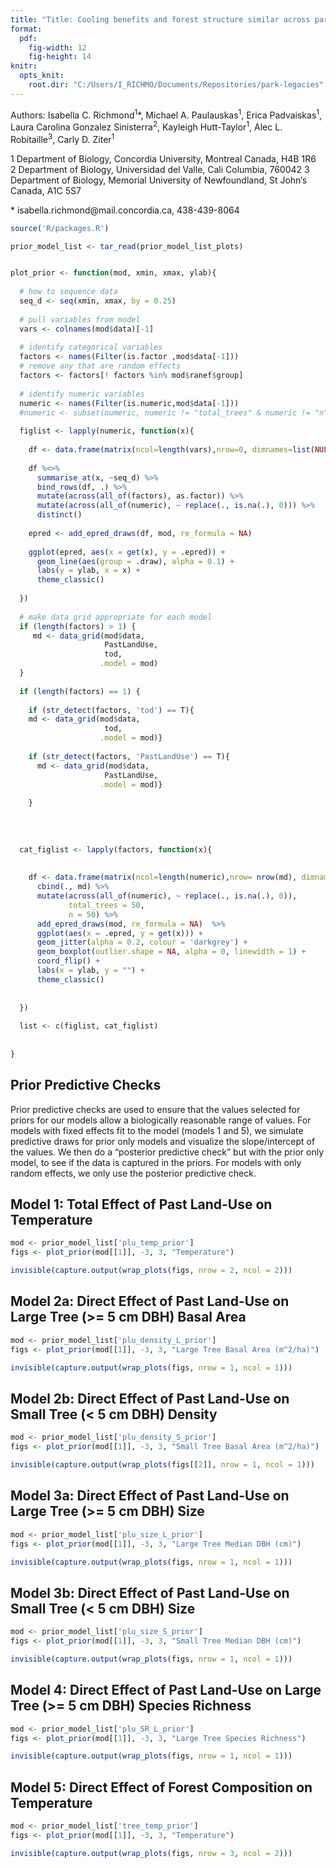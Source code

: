 ```yaml
---
title: "Title: Cooling benefits and forest structure similar across parks with varied land use histories"
format:
  pdf:
    fig-width: 12
    fig-height: 14
knitr:
  opts_knit:
    root.dir: "C:/Users/I_RICHMO/Documents/Repositories/park-legacies"
---
```


Authors: Isabella C. Richmond^1^\*, Michael A. Paulauskas^1^, Erica Padvaiskas^1^, Laura Carolina Gonzalez Sinisterra^2^, Kayleigh Hutt-Taylor^1^, Alec L. Robitaille^3^, Carly D. Ziter^1^

1 Department of Biology, Concordia University, Montreal Canada, H4B 1R6\
2 Department of Biology, Universidad del Valle, Cali Columbia, 760042 3 Department of Biology, Memorial University of Newfoundland, St John's Canada, A1C 5S7

\* isabella.richmond\@mail.concordia.ca, 438-439-8064

```r
source('R/packages.R')

prior_model_list <- tar_read(prior_model_list_plots)


plot_prior <- function(mod, xmin, xmax, ylab){
  
  # how to sequence data
  seq_d <- seq(xmin, xmax, by = 0.25)
  
  # pull variables from model 
  vars <- colnames(mod$data)[-1]
  
  # identify categorical variables 
  factors <- names(Filter(is.factor ,mod$data[-1]))
  # remove any that are random effects 
  factors <- factors[! factors %in% mod$ranef$group]
  
  # identify numeric variables 
  numeric <- names(Filter(is.numeric,mod$data[-1]))
  #numeric <- subset(numeric, numeric != "total_trees" & numeric != "n")
  
  figlist <- lapply(numeric, function(x){
    
    df <- data.frame(matrix(ncol=length(vars),nrow=0, dimnames=list(NULL, vars)))
    
    df %<>%
      summarise_at(x, ~seq_d) %>% 
      bind_rows(df, .) %>% 
      mutate(across(all_of(factors), as.factor)) %>% 
      mutate(across(all_of(numeric), ~ replace(., is.na(.), 0))) %>%
      distinct() 
    
    epred <- add_epred_draws(df, mod, re_formula = NA)
    
    ggplot(epred, aes(x = get(x), y = .epred)) +
      geom_line(aes(group = .draw), alpha = 0.1) +
      labs(y = ylab, x = x) +
      theme_classic()
    
  })
  
  # make data grid appropriate for each model
  if (length(factors) > 1) {
     md <- data_grid(mod$data, 
                     PastLandUse,
                     tod,
                    .model = mod)
  } 
  
  if (length(factors) == 1) {
    
    if (str_detect(factors, 'tod') == T){
    md <- data_grid(mod$data,
                     tod,
                    .model = mod)}
    
    if (str_detect(factors, 'PastLandUse') == T){
      md <- data_grid(mod$data,
                     PastLandUse,
                    .model = mod)}
    
    }
  
  
  
  
  cat_figlist <- lapply(factors, function(x){
    
    
    df <- data.frame(matrix(ncol=length(numeric),nrow= nrow(md), dimnames=list(NULL, numeric))) %>% 
      cbind(., md) %>% 
      mutate(across(all_of(numeric), ~ replace(., is.na(.), 0)),
             total_trees = 50,
             n = 50) %>% 
      add_epred_draws(mod, re_formula = NA)  %>% 
      ggplot(aes(x = .epred, y = get(x))) +
      geom_jitter(alpha = 0.2, colour = 'darkgrey') +
      geom_boxplot(outlier.shape = NA, alpha = 0, linewidth = 1) +
      coord_flip() + 
      labs(x = ylab, y = "") + 
      theme_classic()
    
  
  })
  
  list <- c(figlist, cat_figlist)
  
  
}
```

## Prior Predictive Checks

Prior predictive checks are used to ensure that the values selected for priors for our models allow a biologically reasonable range of values. For models with fixed effects fit to the model (models 1 and 5), we simulate predictive draws for prior only models and visualize the slope/intercept of the values. We then do a "posterior predictive check" but with the prior only model, to see if the data is captured in the priors. For models with only random effects, we only use the posterior predictive check.

## Model 1: Total Effect of Past Land-Use on Temperature

```r
mod <- prior_model_list['plu_temp_prior']
figs <- plot_prior(mod[[1]], -3, 3, "Temperature")

invisible(capture.output(wrap_plots(figs, nrow = 2, ncol = 2)))
```

## Model 2a: Direct Effect of Past Land-Use on Large Tree (\>= 5 cm DBH) Basal Area

```r
mod <- prior_model_list['plu_density_L_prior']
figs <- plot_prior(mod[[1]], -3, 3, "Large Tree Basal Area (m^2/ha)")

invisible(capture.output(wrap_plots(figs, nrow = 1, ncol = 1)))
```

## Model 2b: Direct Effect of Past Land-Use on Small Tree (\< 5 cm DBH) Density

```r
mod <- prior_model_list['plu_density_S_prior']
figs <- plot_prior(mod[[1]], -3, 3, "Small Tree Basal Area (m^2/ha)")

invisible(capture.output(wrap_plots(figs[[2]], nrow = 1, ncol = 1)))
```

## Model 3a: Direct Effect of Past Land-Use on Large Tree (\>= 5 cm DBH) Size

```r
mod <- prior_model_list['plu_size_L_prior']
figs <- plot_prior(mod[[1]], -3, 3, "Large Tree Median DBH (cm)")

invisible(capture.output(wrap_plots(figs, nrow = 1, ncol = 1)))
```

## Model 3b: Direct Effect of Past Land-Use on Small Tree (\< 5 cm DBH) Size

```r
mod <- prior_model_list['plu_size_S_prior']
figs <- plot_prior(mod[[1]], -3, 3, "Small Tree Median DBH (cm)")

invisible(capture.output(wrap_plots(figs, nrow = 1, ncol = 1)))
```

## Model 4: Direct Effect of Past Land-Use on Large Tree (\>= 5 cm DBH) Species Richness

```r
mod <- prior_model_list['plu_SR_L_prior']
figs <- plot_prior(mod[[1]], -3, 3, "Large Tree Species Richness")

invisible(capture.output(wrap_plots(figs, nrow = 1, ncol = 1)))
```

## Model 5: Direct Effect of Forest Composition on Temperature

```r
mod <- prior_model_list['tree_temp_prior']
figs <- plot_prior(mod[[1]], -3, 3, "Temperature")

invisible(capture.output(wrap_plots(figs, nrow = 3, ncol = 2)))
```
